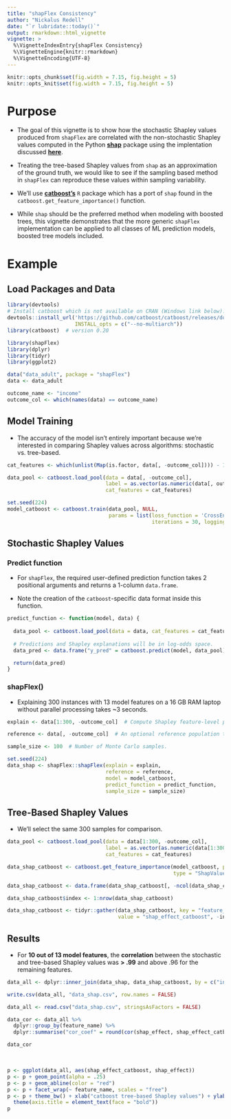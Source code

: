 ```yaml
---
title: "shapFlex Consistency"
author: "Nickalus Redell"
date: "`r lubridate::today()`"
output: rmarkdown::html_vignette
vignette: >
  %\VignetteIndexEntry{shapFlex Consistency}
  %\VignetteEngine{knitr::rmarkdown}
  %\VignetteEncoding{UTF-8}
---
```


```r
knitr::opts_chunk$set(fig.width = 7.15, fig.height = 5)
knitr::opts_knit$set(fig.width = 7.15, fig.height = 5)
```

# Purpose

* The goal of this vignette is to show how the stochastic Shapley values produced from `shapFlex` are correlated 
with the non-stochastic Shapley values computed in the Python **[shap](https://github.com/slundberg/shap)** package using the 
implentation discussed **[here](https://arxiv.org/abs/1802.03888)**.

* Treating the tree-based Shapley values from `shap` as an approximation of the ground truth, we would 
like to see if the sampling based method in `shapFlex` can reproduce these values within sampling variability.

* We'll use **[catboost's](https://catboost.ai/)** `R` package which has a port of `shap` found in the 
`catboost.get_feature_importance()` function.

* While `shap` should be the preferred method when modeling with boosted trees, this vignette demonstrates 
that the more generic `shapFlex` implementation can be applied to all classes of ML prediction models, boosted 
tree models included.


# Example

## Load Packages and Data

```r
library(devtools)
# Install catboost which is not available on CRAN (Windows link below).
devtools::install_url('https://github.com/catboost/catboost/releases/download/v0.20/catboost-R-Windows-0.20.tgz',
                      INSTALL_opts = c("--no-multiarch"))
library(catboost)  # version 0.20
```

```r
library(shapFlex)
library(dplyr)
library(tidyr)
library(ggplot2)

data("data_adult", package = "shapFlex")
data <- data_adult

outcome_name <- "income"
outcome_col <- which(names(data) == outcome_name)
```


## Model Training

* The accuracy of the model isn't entirely important because we're interested in comparing Shapley 
values across algorithms: stochastic vs. tree-based.

```r
cat_features <- which(unlist(Map(is.factor, data[, -outcome_col]))) - 1

data_pool <- catboost.load_pool(data = data[, -outcome_col], 
                                label = as.vector(as.numeric(data[, outcome_col])) - 1,
                                cat_features = cat_features)

set.seed(224)
model_catboost <- catboost.train(data_pool, NULL,
                                 params = list(loss_function = 'CrossEntropy', 
                                               iterations = 30, logging_level = "Silent"))
```


## Stochastic Shapley Values

### Predict function

* For `shapFlex`, the required user-defined prediction function takes 2 positional arguments 
and returns a 1-column `data.frame`. 

* Note the creation of the `catboost`-specific data format inside this function.

```r
predict_function <- function(model, data) {
  
  data_pool <- catboost.load_pool(data = data, cat_features = cat_features)
  
  # Predictions and Shapley explanations will be in log-odds space.
  data_pred <- data.frame("y_pred" = catboost.predict(model, data_pool))

  return(data_pred)
}
```


### shapFlex()

* Explaining 300 instances with 13 model features on a 16 GB RAM laptop without parallel processing takes ~3 seconds.

```r
explain <- data[1:300, -outcome_col]  # Compute Shapley feature-level predictions for 300 instances.

reference <- data[, -outcome_col]  # An optional reference population to compute the baseline prediction.

sample_size <- 100  # Number of Monte Carlo samples.

set.seed(224)
data_shap <- shapFlex::shapFlex(explain = explain,
                                reference = reference,
                                model = model_catboost,
                                predict_function = predict_function,
                                sample_size = sample_size)
```


## Tree-Based Shapley Values

* We'll select the same 300 samples for comparison.

```r
data_pool <- catboost.load_pool(data = data[1:300, -outcome_col], 
                                label = as.vector(as.numeric(data[1:300, outcome_col])) - 1,
                                cat_features = cat_features)

data_shap_catboost <- catboost.get_feature_importance(model_catboost, pool = data_pool, 
                                                      type = "ShapValues")

data_shap_catboost <- data.frame(data_shap_catboost[, -ncol(data_shap_catboost)])  # Remove the intercept column.

data_shap_catboost$index <- 1:nrow(data_shap_catboost)

data_shap_catboost <- tidyr::gather(data_shap_catboost, key = "feature_name", 
                                    value = "shap_effect_catboost", -index)
```


## Results

* For **10 out of 13 model features**, the **correlation** between the stochastic and tree-based 
Shapley values was **> .99** and above .96 for the remaining features.

```r
data_all <- dplyr::inner_join(data_shap, data_shap_catboost, by = c("index", "feature_name"))
```

```r
write.csv(data_all, "data_shap.csv", row.names = FALSE)
```

```r
data_all <- read.csv("data_shap.csv", stringsAsFactors = FALSE)
```


```r
data_cor <- data_all %>%
  dplyr::group_by(feature_name) %>%
  dplyr::summarise("cor_coef" = round(cor(shap_effect, shap_effect_catboost), 3))

data_cor
```

<br>

```r
p <- ggplot(data_all, aes(shap_effect_catboost, shap_effect))
p <- p + geom_point(alpha = .25)
p <- p + geom_abline(color = "red")
p <- p + facet_wrap(~ feature_name, scales = "free")
p <- p + theme_bw() + xlab("catboost tree-based Shapley values") + ylab("shapFlex stochastic Shapley values") + 
  theme(axis.title = element_text(face = "bold"))
p
```

<br>
